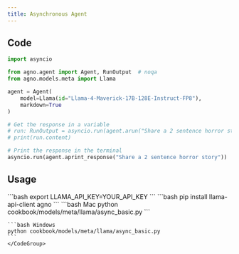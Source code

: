 ```yaml
---
title: Asynchronous Agent
---
```


## Code

```python cookbook/models/meta/llama/async_basic.py
import asyncio

from agno.agent import Agent, RunOutput  # noqa
from agno.models.meta import Llama

agent = Agent(
    model=Llama(id="Llama-4-Maverick-17B-128E-Instruct-FP8"),
    markdown=True
)

# Get the response in a variable
# run: RunOutput = asyncio.run(agent.arun("Share a 2 sentence horror story"))
# print(run.content)

# Print the response in the terminal
asyncio.run(agent.aprint_response("Share a 2 sentence horror story"))
```

## Usage

<Steps>
  <Snippet file="create-venv-step.mdx" />

  <Step title="Set your LLAMA API key">
    ```bash
    export LLAMA_API_KEY=YOUR_API_KEY
    ```
  </Step>

  <Step title="Install libraries">
    ```bash
    pip install llama-api-client agno
    ```
  </Step>

  <Step title="Run Agent">
    <CodeGroup>
    ```bash Mac
    python cookbook/models/meta/llama/async_basic.py
    ```

    ```bash Windows
    python cookbook/models/meta/llama/async_basic.py
    ```
    </CodeGroup>
  </Step>
</Steps> 